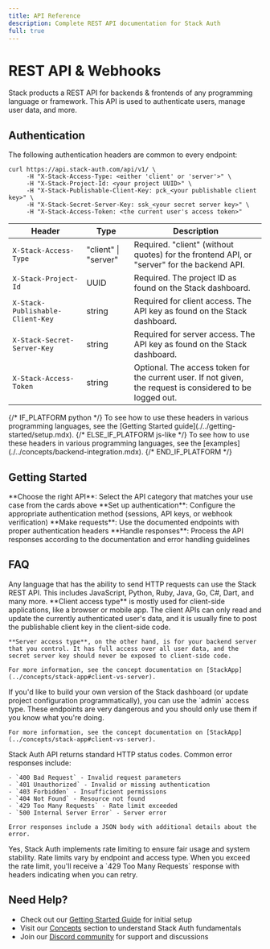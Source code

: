 ```yaml
---
title: API Reference
description: Complete REST API documentation for Stack Auth
full: true
---
```


# REST API & Webhooks

Stack products a REST API for backends & frontends of any programming language or framework. This API is used to authenticate users, manage user data, and more.

## Authentication

The following authentication headers are common to every endpoint:

```http
curl https://api.stack-auth.com/api/v1/ \
     -H "X-Stack-Access-Type: <either 'client' or 'server'>" \
     -H "X-Stack-Project-Id: <your project UUID>" \
     -H "X-Stack-Publishable-Client-Key: pck_<your publishable client key>" \
     -H "X-Stack-Secret-Server-Key: ssk_<your secret server key>" \
     -H "X-Stack-Access-Token: <the current user's access token>"
```

| Header | Type | Description |
| ------ | ---- | ----------- |
| `X-Stack-Access-Type` | "client" \| "server" | Required. "client" (without quotes) for the frontend API, or "server" for the backend API. |
| `X-Stack-Project-Id` | UUID | Required. The project ID as found on the Stack dashboard. |
| `X-Stack-Publishable-Client-Key` | string | Required for client access. The API key as found on the Stack dashboard. |
| `X-Stack-Secret-Server-Key` | string | Required for server access. The API key as found on the Stack dashboard. |
| `X-Stack-Access-Token` | string | Optional. The access token for the current user. If not given, the request is considered to be logged out. |

<Info type="info">
{/* IF_PLATFORM python */}
To see how to use these headers in various programming languages, see the [Getting Started guide](./../getting-started/setup.mdx).
{/* ELSE_IF_PLATFORM js-like */}
To see how to use these headers in various programming languages, see the [examples](./../concepts/backend-integration.mdx).
{/* END_IF_PLATFORM */}
</Info>

## Getting Started

<Steps>
  <Step>
    **Choose the right API**: Select the API category that matches your use case from the cards above
  </Step>
  <Step>
    **Set up authentication**: Configure the appropriate authentication method (sessions, API keys, or webhook verification)
  </Step>
  <Step>
    **Make requests**: Use the documented endpoints with proper authentication headers
  </Step>
  <Step>
    **Handle responses**: Process the API responses according to the documentation and error handling guidelines
  </Step>
</Steps>

## FAQ

<AccordionGroup>
  <Accordion title="Which languages are supported?">
    Any language that has the ability to send HTTP requests can use the Stack REST API. This includes JavaScript, Python, Ruby, Java, Go, C#, Dart, and many more.
  </Accordion>
  
  <Accordion title="Should I use client or server access type?">
    **Client access type** is mostly used for client-side applications, like a browser or mobile app. The client APIs can only read and update the currently authenticated user's data, and it is usually fine to post the publishable client key in the client-side code.

    **Server access type**, on the other hand, is for your backend server that you control. It has full access over all user data, and the secret server key should never be exposed to client-side code.

    For more information, see the concept documentation on [StackApp](../concepts/stack-app#client-vs-server).
  </Accordion>
  
  <Accordion title="What is this 'admin' access type that I see?">
    If you'd like to build your own version of the Stack dashboard (or update project configuration programmatically), you can use the `admin` access type. These endpoints are very dangerous and you should only use them if you know what you're doing.

    For more information, see the concept documentation on [StackApp](../concepts/stack-app#client-vs-server).
  </Accordion>

  <Accordion title="How do I handle API errors?">
    Stack Auth API returns standard HTTP status codes. Common error responses include:
    
    - `400 Bad Request` - Invalid request parameters
    - `401 Unauthorized` - Invalid or missing authentication
    - `403 Forbidden` - Insufficient permissions
    - `404 Not Found` - Resource not found
    - `429 Too Many Requests` - Rate limit exceeded
    - `500 Internal Server Error` - Server error

    Error responses include a JSON body with additional details about the error.
  </Accordion>

  <Accordion title="Are there rate limits?">
    Yes, Stack Auth implements rate limiting to ensure fair usage and system stability. Rate limits vary by endpoint and access type. When you exceed the rate limit, you'll receive a `429 Too Many Requests` response with headers indicating when you can retry.
  </Accordion>
</AccordionGroup>

## Need Help?

- Check out our [Getting Started Guide](/docs/next/getting-started/setup) for initial setup
- Visit our [Concepts](/docs/next/concepts) section to understand Stack Auth fundamentals  
- Join our [Discord community](https://discord.stack-auth.com/) for support and discussions
